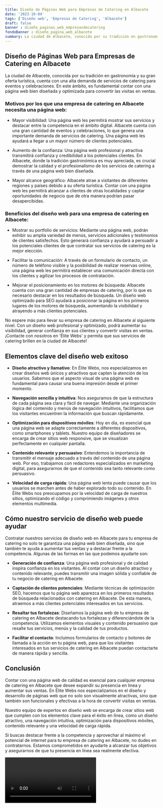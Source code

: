 ```yaml
---
title: Diseño de Páginas Web para Empresas de Catering en Albacete
date: '2023-10-04'
tags: ['Diseño web', 'Empresas de Catering', 'Albacete']
draft: false
banner : diseño_paginas_web_empresasdecatering
fondoBanner : diseño_pagina_web_albacete
summary: La ciudad de Albacete, conocida por su tradición en gastronomía y su gran oferta turística, cuenta con una alta demanda de servicios de catering para eventos y celebraciones. En este ámbito, es fundamental contar con una página web bien diseñada y optimizada para convertir las visitas en ventas.
---
```


## Diseño de Páginas Web para Empresas de Catering en Albacete

La ciudad de Albacete, conocida por su tradición en gastronomía y su gran oferta turística, cuenta con una alta demanda de servicios de catering para eventos y celebraciones. En este ámbito, es fundamental contar con una página web bien diseñada y optimizada para convertir las visitas en ventas.

### Motivos por los que una empresa de catering en Albacete necesita una página web:

- Mayor visibilidad: Una página web les permitirá mostrar sus servicios y destacar entre la competencia en el ámbito digital. Albacete cuenta con una gran cantidad de eventos y celebraciones, lo que genera una importante demanda de servicios de catering. Una página web les ayudará a llegar a un mayor número de clientes potenciales.

- Aumento de la confianza: Una página web profesional y atractiva transmitirá confianza y credibilidad a los potenciales clientes. En Albacete, donde la tradición gastronómica es muy apreciada, es crucial demostrar la calidad y el profesionalismo de los servicios de catering a través de una página web bien diseñada.

- Mayor alcance geográfico: Albacete atrae a visitantes de diferentes regiones y países debido a su oferta turística. Contar con una página web les permitirá alcanzar a clientes de otras localidades y captar oportunidades de negocio que de otra manera podrían pasar desapercibidas.

### Beneficios del diseño web para una empresa de catering en Albacete:
  
- Mostrar su portfolio de servicios: Mediante una página web, podrán exhibir su amplia variedad de menús, servicios adicionales y testimonios de clientes satisfechos. Esto generará confianza y ayudará a persuadir a los potenciales clientes de que contratar sus servicios de catering es la mejor elección.

- Facilitar la comunicación: A través de un formulario de contacto, un número de teléfono visible y la posibilidad de realizar reservas online, una página web les permitirá establecer una comunicación directa con los clientes y agilizar los procesos de contratación.

- Mejorar el posicionamiento en los motores de búsqueda: Albacete cuenta con una gran cantidad de empresas de catering, por lo que es necesario destacar en los resultados de búsqueda. Un diseño web optimizado para SEO ayudará a posicionar la página en los primeros lugares de los motores de búsqueda, aumentando la visibilidad y atrayendo a más clientes potenciales.

No espere más para llevar su empresa de catering en Albacete al siguiente nivel. Con un diseño web profesional y optimizado, podrá aumentar su visibilidad, generar confianza en sus clientes y convertir visitas en ventas. ¡Contacte con nosotros en 'Élite Webs' y permita que sus servicios de catering brillen en la ciudad de Albacete!


<GifSeo />

<Cta />

## Elementos clave del diseño web exitoso

- **Diseño atractivo y llamativo**: En Élite Webs, nos especializamos en crear diseños web únicos y atractivos que capten la atención de los usuarios. Sabemos que el aspecto visual de una página web es fundamental para causar una buena impresión desde el primer momento.

- **Navegación sencilla y intuitiva**: Nos aseguramos de que la estructura de cada página sea clara y fácil de navegar. Mediante una organización lógica del contenido y menús de navegación intuitivos, facilitamos que los visitantes encuentren la información que buscan rápidamente.

- **Optimización para dispositivos móviles**: Hoy en día, es esencial que una página web se adapte correctamente a diferentes dispositivos, como smartphones y tablets. Nuestro equipo de diseñadores se encarga de crear sitios web responsive, que se visualizan perfectamente en cualquier pantalla.

- **Contenido relevante y persuasivo**: Entendemos la importancia de transmitir el mensaje adecuado a través del contenido de una página web. Por eso, trabajamos con redactores especializados en marketing digital, para asegurarnos de que el contenido sea tanto relevante como persuasivo.

- **Velocidad de carga rápida**: Una página web lenta puede causar que los usuarios se marchen antes de haber explorado todo su contenido. En Élite Webs nos preocupamos por la velocidad de carga de nuestros sitios, optimizando el código y comprimiendo imágenes y otros elementos multimedia.

## Cómo nuestro servicio de diseño web puede ayudar

Contratar nuestros servicios de diseño web en Albacete para tu empresa de catering no solo te garantiza una página web bien diseñada, sino que también te ayuda a aumentar tus ventas y a destacar frente a la competencia. Algunas de las formas en las que podemos ayudarte son:

- **Generación de confianza**: Una página web profesional y de calidad inspira confianza en los visitantes. Al contar con un diseño atractivo y contenido relevante, puedes transmitir una imagen sólida y confiable de tu negocio de catering en Albacete.

- **Captación de clientes potenciales**: Mediante técnicas de optimización SEO, hacemos que tu página web aparezca en los primeros resultados de búsqueda relacionados con catering en Albacete. De esta manera, atraemos a más clientes potenciales interesados en tus servicios.

- **Resaltar tus fortalezas**: Diseñamos la página web de tu empresa de catering en Albacete destacando tus fortalezas y diferenciándote de la competencia. Utilizamos elementos visuales y contenido persuasivo que resalte tus servicios, menús y la calidad de tus productos.

- **Facilitar el contacto**: Incluimos formularios de contacto y botones de llamada a la acción en tu página web, para que los visitantes interesados en tus servicios de catering en Albacete puedan contactarte de manera rápida y sencilla.

## Conclusión

Contar con una página web de calidad es esencial para cualquier empresa de catering en Albacete que desee expandir su presencia en línea y aumentar sus ventas. En Élite Webs nos especializamos en el diseño y desarrollo de páginas web que no solo son visualmente atractivas, sino que también son funcionales y efectivas a la hora de convertir visitas en ventas.

Nuestro equipo de expertos en diseño web se encarga de crear sitios web que cumplen con los elementos clave para el éxito en línea, como un diseño atractivo, una navegación intuitiva, optimización para dispositivos móviles, contenido relevante y una velocidad de carga rápida.

Si buscas destacar frente a la competencia y aprovechar al máximo el potencial de internet para tu empresa de catering en Albacete, no dudes en contratarnos. Estamos comprometidos en ayudarte a alcanzar tus objetivos y asegurarnos de que tu presencia en línea sea realmente efectiva.

<Video />

<CtaBot job='Empresas de Catering' city='Albacete'/>

<Gmaps query='Albacete+españa+maps' />